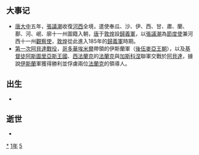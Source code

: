 {{Unreferenced|time=2021-06-12T06:01:55+00:00}}
{{yearTOC|851|唐'''[[大中|大中]]五年'''；南诏'''[[天启_(南诏)|天启]]十二年'''；日本'''[[嘉祥_(日本)|嘉祥]]四年'''，'''[[仁壽_(日本)|仁壽]]元年'''；渤海国'''[[咸和_(渤海)|咸和]]二十一年'''}}

== 大事记 ==
*[[唐朝|唐]][[大中_(唐朝)|大中]]五年，[[張議潮|張議潮]]收復[[河西|河西]]全境，遣使奉瓜、沙、伊、西、甘、肅、蘭、鄯、河、岷、廓十一州圖籍入朝，[[唐朝|唐]]于[[敦煌|敦煌]]設[[歸義軍|歸義軍]]，以[[張議潮|張議潮]]為[[節度使|節度使]]兼河西十一州[[觀察使|觀察使]]，[[敦煌|敦煌]]從此進入185年的[[歸義軍|歸義軍]]時期。
*[[阿貝達戰役_(851年)|第一次阿貝達戰役]]，[[哥多華|哥多華]][[埃米爾|埃米爾]]帶領的伊斯蘭軍（[[後伍麥亞王朝|後伍麥亞王朝]]），以及[[基督徒|基督徒]][[阿斯圖里亞斯王國|阿斯圖里亞斯王國]]、[[西法蘭克王國|西法蘭克]]的[[法蘭克|法蘭克]]與[[加斯科涅公國|加斯科涅]]聯軍交戰於[[阿爾韋爾達|阿貝達]]，據說[[伊斯蘭|伊斯蘭]]軍獲得勝利並俘虜兩位[[法蘭克|法蘭克]]的領導人。

== 出生 ==
*

== 逝世 ==
{{Wikisource year mention}}
*

[[Category:851年|*]]
[[Category:850年代|1年]]
[[Category:9世纪各年|5]]